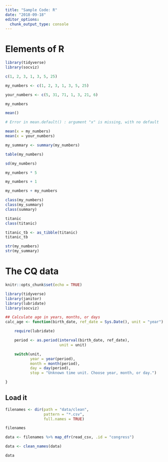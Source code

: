 ```yaml
---
title: "Sample Code: R"
date: "2018-09-18"
editor_options: 
  chunk_output_type: console
---
```



# Elements of R

```r

library(tidyverse)
library(socviz)

```


```r
c(1, 2, 3, 1, 3, 5, 25)
```


```r
my_numbers <- c(1, 2, 3, 1, 3, 5, 25)

your_numbers <- c(5, 31, 71, 1, 3, 21, 6)
```


```r
my_numbers
```


```r
mean()

# Error in mean.default() : argument "x" is missing, with no default
```

```r
mean(x = my_numbers)
mean(x = your_numbers)
```


```r
my_summary <- summary(my_numbers)
```


```r

table(my_numbers)

sd(my_numbers)

my_numbers * 5

my_numbers + 1

my_numbers + my_numbers

```


```r
class(my_numbers)
class(my_summary)
class(summary)
```


```r
titanic
class(titanic)
```


```r
titanic_tb <- as_tibble(titanic)
titanic_tb
```


```r

str(my_numbers)
str(my_summary)

```

# The CQ data

```r
knitr::opts_chunk$set(echo = TRUE)

library(tidyverse)
library(janitor)
library(lubridate)
library(socviz)

```

```r

## Calculate age in years, months, or days
calc_age <- function(birth_date, ref_date = Sys.Date(), unit = "year") {

    require(lubridate)

    period <- as.period(interval(birth_date, ref_date),
                        unit = unit)

    switch(unit,
           year = year(period),
           month = month(period),
           day = day(period),
           stop = "Unknown time unit. Choose year, month, or day.")

}

```

## Load it

```r

filenames <- dir(path = "data/clean",
                 pattern = "*.csv",
                 full.names = TRUE)

filenames

data <- filenames %>% map_dfr(read_csv, .id = "congress")

data <- clean_names(data)

data

```

